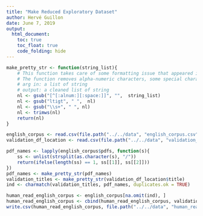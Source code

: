 ```yaml
---
title: "Make Reduced Exploratory Dataset"
author: Hervé Guillon
date: June 7, 2019
output:
  html_document:
    toc: true
    toc_float: true
    code_folding: hide
---
```


```r
make_pretty_str <- function(string_list){
	# This function takes care of some formatting issue that appeared in the process of aligning database coming from the query and from EndNote.
	# The function removes alpha-numeric characters, some special characters, trim whitespaces and concatenate them.
	# arg in: a list of string
	# output: a cleaned list of string 
	nl <- gsub("[^[:alnum:][:space:]]", "",  string_list)
	nl <- gsub("ltigt", " ",  nl)
	nl <- gsub("\\s+", " ", nl)
	nl <- trimws(nl)
	return(nl)
}
```

```r
english_corpus <- read.csv(file.path("../../data", "english_corpus.csv"))
validation_df_location <- read.csv(file.path("../../data", "validation_df_location.csv"))
```

```r
pdf_names <- lapply(english_corpus$pdfs, function(s){
	ss <- unlist(strsplit(as.character(s), "/"))
	return(ifelse(length(ss) == 1, ss[[1]], ss[[2]]))
})
pdf_names <- make_pretty_str(pdf_names)
validation_titles <- make_pretty_str(validation_df_location$title)
ind <- charmatch(validation_titles, pdf_names, duplicates.ok = TRUE)
```

```r
human_read_english_corpus <- english_corpus[na.omit(ind), ]
human_read_english_corpus <- cbind(human_read_english_corpus, validation_df_location[!is.na(ind), -(1:3)])
write.csv(human_read_english_corpus, file.path("../../data", "human_read_english_corpus.csv"), row.names = FALSE)
```